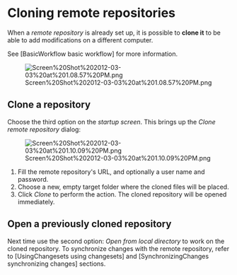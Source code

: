 = Cloning remote repositories =

When a ''remote repository'' is already set up, it is possible to '''clone it''' to be able to add modifications on a different computer.

See [BasicWorkflow basic workflow] for more information.

[[Image:Screen%20Shot%202012-03-03%20at%201.08.57%20PM.png]]

== Clone a repository ==
Choose the third option on the ''startup screen''. This brings up the ''Clone remote repository'' dialog:

[[Image:Screen%20Shot%202012-03-03%20at%201.10.09%20PM.png]]

# Fill the remote repository's URL, and optionally a user name and password. 
# Choose a new, empty target folder where the cloned files will be placed.
# Click ''Clone'' to perform the action. The cloned repository will be opened immediately.

== Open a previously cloned repository ==
Next time use the second option: ''Open from local directory'' to work on the cloned repository. To synchronize changes with the remote repository, refer to [UsingChangesets using changesets] and [SynchronizingChanges synchronizing changes] sections.
